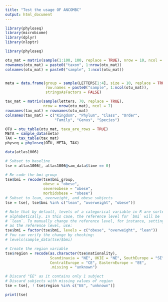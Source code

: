 ```yaml
---
title: "Test the usage OF ANCOMBC"
output: html_document
---
```


```r
library(phyloseq)
library(microbiome)
library(dplyr)
library(nloptr)
```

```r
library(phyloseq)

otu_mat = matrix(sample(1:100, 100, replace = TRUE), nrow = 10, ncol = 10)
rownames(otu_mat) = paste0("taxon", 1:nrow(otu_mat))
colnames(otu_mat) = paste0("sample", 1:ncol(otu_mat))


meta = data.frame(group = sample(LETTERS[1:4], size = 10, replace = TRUE),
                  row.names = paste0("sample", 1:ncol(otu_mat)),
                  stringsAsFactors = FALSE)

tax_mat = matrix(sample(letters, 70, replace = TRUE),
                 nrow = nrow(otu_mat), ncol = 7)
rownames(tax_mat) = rownames(otu_mat)
colnames(tax_mat) = c("Kingdom", "Phylum", "Class", "Order",
                      "Family", "Genus", "Species")

OTU = otu_table(otu_mat, taxa_are_rows = TRUE)
META = sample_data(meta)
TAX = tax_table(tax_mat)
physeq = phyloseq(OTU, META, TAX)

```


```r
data(atlas1006)

# Subset to baseline
tse = atlas1006[, atlas1006@sam_data$time == 0]

# Re-code the bmi group
tse$bmi = recode(tse$bmi_group,
                 obese = "obese",
                 severeobese = "obese",
                 morbidobese = "obese")
# Subset to lean, overweight, and obese subjects
tse = tse[, tse$bmi %in% c("lean", "overweight", "obese")]

# Note that by default, levels of a categorical variable in R are sorted 
# alphabetically. In this case, the reference level for `bmi` will be 
# `lean`. To manually change the reference level, for instance, setting `obese`
# as the reference level, use:
tse$bmi = factor(tse$bmi, levels = c("obese", "overweight", "lean"))
# You can verify the change by checking:
# levels(sample_data(tse)$bmi)

# Create the region variable
tse$region = recode(as.character(tse$nationality),
                    Scandinavia = "NE", UKIE = "NE", SouthEurope = "SE", 
                    CentralEurope = "CE", EasternEurope = "EE",
                    .missing = "unknown")

# Discard "EE" as it contains only 1 subject
# Discard subjects with missing values of region
tse = tse[, ! tse$region %in% c("EE", "unknown")]

print(tse)
```



